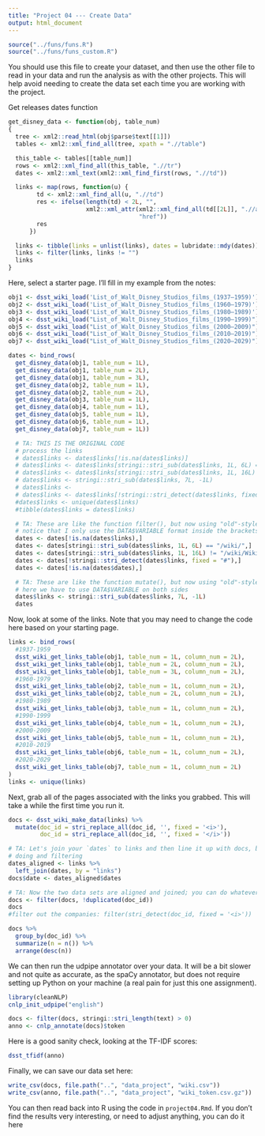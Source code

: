 ```yaml
---
title: "Project 04 --- Create Data"
output: html_document
---
```


```r
source("../funs/funs.R")
source("../funs/funs_custom.R")
```

You should use this file to create your dataset, and then use the other file
to read in your data and run the analysis as with the other projects. This
will help avoid needing to create the data set each time you are working with
the project.

#############

Get releases dates function
```r
get_disney_data <- function(obj, table_num)
{
  tree <- xml2::read_html(obj$parse$text[[1]])
  tables <- xml2::xml_find_all(tree, xpath = ".//table")

  this_table <- tables[[table_num]]
  rows <- xml2::xml_find_all(this_table, ".//tr")
  dates <- xml2::xml_text(xml2::xml_find_first(rows, ".//td"))

  links <- map(rows, function(u) {
        td <- xml2::xml_find_all(u, ".//td")
        res <- ifelse(length(td) < 2L, "",
                      xml2::xml_attr(xml2::xml_find_all(td[[2L]], ".//a"),
                                     "href"))
        res
      })

  links <- tibble(links = unlist(links), dates = lubridate::mdy(dates))
  links <- filter(links, links != "")
  links
}
```

Here, select a starter page. I'll fill in my example from the notes:

```r
obj1 <- dsst_wiki_load('List_of_Walt_Disney_Studios_films_(1937–1959)')
obj2 <- dsst_wiki_load('List_of_Walt_Disney_Studios_films_(1960–1979)')
obj3 <- dsst_wiki_load('List_of_Walt_Disney_Studios_films_(1980–1989)')
obj4 <- dsst_wiki_load("List_of_Walt_Disney_Studios_films_(1990–1999)")
obj5 <- dsst_wiki_load("List_of_Walt_Disney_Studios_films_(2000–2009)")
obj6 <- dsst_wiki_load("List_of_Walt_Disney_Studios_films_(2010–2019)")
obj7 <- dsst_wiki_load("List_of_Walt_Disney_Studios_films_(2020–2029)")
```

```r
dates <- bind_rows(
  get_disney_data(obj1, table_num = 1L),
  get_disney_data(obj1, table_num = 2L),
  get_disney_data(obj1, table_num = 3L),
  get_disney_data(obj2, table_num = 1L),
  get_disney_data(obj2, table_num = 2L),
  get_disney_data(obj3, table_num = 1L),
  get_disney_data(obj4, table_num = 1L),
  get_disney_data(obj5, table_num = 1L),
  get_disney_data(obj6, table_num = 1L),
  get_disney_data(obj7, table_num = 1L))

  # TA: THIS IS THE ORIGINAL CODE
  # process the links
  # dates$links <- dates$links[!is.na(dates$links)]
  # dates$links <- dates$links[stringi::stri_sub(dates$links, 1L, 6L) == "/wiki/"]
  # dates$links <- dates$links[stringi::stri_sub(dates$links, 1L, 16L) != "/wiki/Wikipedia:"]
  # dates$links <- stringi::stri_sub(dates$links, 7L, -1L)
  # dates$links <-
  # dates$links <- dates$links[!stringi::stri_detect(dates$links, fixed = "#")]
  #dates$links <- unique(dates$links)
  #tibble(dates$links = dates$links)

  # TA: These are like the function filter(), but now using "old"-style R code;
  # notice that I only use the DATA$VARIABLE format inside the brackets
  dates <- dates[!is.na(dates$links),]
  dates <- dates[stringi::stri_sub(dates$links, 1L, 6L) == "/wiki/",]
  dates <- dates[stringi::stri_sub(dates$links, 1L, 16L) != "/wiki/Wikipedia:",]
  dates <- dates[!stringi::stri_detect(dates$links, fixed = "#"),]
  dates <- dates[!is.na(dates$dates),]

  # TA: These are like the function mutate(), but now using "old"-style R code;
  # here we have to use DATA$VARIABLE on both sides
  dates$links <- stringi::stri_sub(dates$links, 7L, -1L)
  dates

```

Now, look at some of the links. Note that you may need to change the code here
based on your starting page.

```r
links <- bind_rows(
  #1937-1959
  dsst_wiki_get_links_table(obj1, table_num = 1L, column_num = 2L),
  dsst_wiki_get_links_table(obj1, table_num = 2L, column_num = 2L),
  dsst_wiki_get_links_table(obj1, table_num = 3L, column_num = 2L),
  #1960-1979
  dsst_wiki_get_links_table(obj2, table_num = 1L, column_num = 2L),
  dsst_wiki_get_links_table(obj2, table_num = 2L, column_num = 2L),
  #1980-1989
  dsst_wiki_get_links_table(obj3, table_num = 1L, column_num = 2L),
  #1990-1999
  dsst_wiki_get_links_table(obj4, table_num = 1L, column_num = 2L),
  #2000-2009
  dsst_wiki_get_links_table(obj5, table_num = 1L, column_num = 2L),
  #2010-2019
  dsst_wiki_get_links_table(obj6, table_num = 1L, column_num = 2L),
  #2020-2029
  dsst_wiki_get_links_table(obj7, table_num = 1L, column_num = 2L)
)
links <- unique(links)
```

Next, grab all of the pages associated with the links you grabbed. This will
take a while the first time you run it.

```r
docs <- dsst_wiki_make_data(links) %>%
  mutate(doc_id = stri_replace_all(doc_id, '', fixed = '<i>'),
         doc_id = stri_replace_all(doc_id, '', fixed = '</i>'))

# TA: Let's join your `dates` to links and then line it up with docs, before
# doing and filtering
dates_aligned <- links %>%
  left_join(dates, by = "links")
docs$date <- dates_aligned$dates

# TA: Now the two data sets are aligned and joined; you can do whatever you want
docs <- filter(docs, !duplicated(doc_id))
docs
#filter out the companies: filter(stri_detect(doc_id, fixed = '<i>'))
```

```r
docs %>%
  group_by(doc_id) %>%
  summarize(n = n()) %>%
  arrange(desc(n))
```
We can then run the udpipe annotator over your data. It will be a bit slower
and not quite as accurate, as the spaCy annotator, but does not require setting
up Python on your machine (a real pain for just this one assignment).

```r
library(cleanNLP)
cnlp_init_udpipe("english")

docs <- filter(docs, stringi::stri_length(text) > 0)
anno <- cnlp_annotate(docs)$token
```

Here is a good sanity check, looking at the TF-IDF scores:

```r
dsst_tfidf(anno)
```

Finally, we can save our data set here:

```r
write_csv(docs, file.path("..", "data_project", "wiki.csv"))
write_csv(anno, file.path("..", "data_project", "wiki_token.csv.gz"))
```

You can then read back into R using the code in `project04.Rmd`. If you don't
find the results very interesting, or need to adjust anything, you can do it
here
